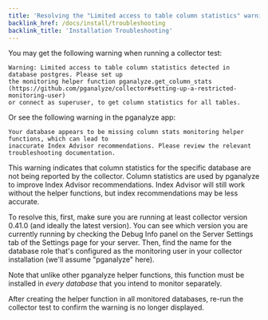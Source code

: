 ```yaml
---
title: 'Resolving the "Limited access to table column statistics" warning'
backlink_href: /docs/install/troubleshooting
backlink_title: 'Installation Troubleshooting'
---
```



You may get the following warning when running a collector test:

```
Warning: Limited access to table column statistics detected in database postgres. Please set up
the monitoring helper function pganalyze.get_column_stats
(https://github.com/pganalyze/collector#setting-up-a-restricted-monitoring-user)
or connect as superuser, to get column statistics for all tables.
```

Or see the following warning in the pganalyze app:

```
Your database appears to be missing column stats monitoring helper functions, which can lead to
inaccurate Index Advisor recommendations. Please review the relevant troubleshooting documentation.
```

This warning indicates that column statistics for the specific database are not
being reported by the collector. Column statistics are used by pganalyze to
improve Index Advisor recommendations. Index Advisor will still work without the
helper functions, but index recommendations may be less accurate.

To resolve this, first, make sure you are running at least collector version
0.41.0 (and ideally the latest version). You can see which version you are
currently running by checking the Debug Info panel on the Server Settings tab of
the Settings page for your server. Then, find the name for the database role
that's configured as the monitoring user in your collector installation (we'll
assume "pganalyze" here).

<MonitoringUserColumnStats username="pganalyze" />

Note that unlike other pganalyze helper functions, this function must be
installed in *every database* that you intend to monitor separately.

After creating the helper function in all monitored databases, re-run the
collector test to confirm the warning is no longer displayed.
